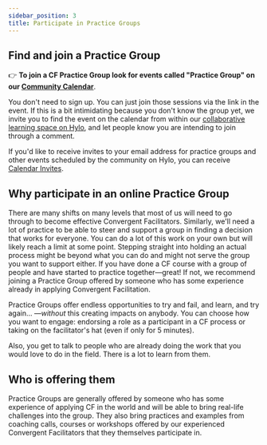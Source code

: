 ```yaml
---
sidebar_position: 3
title: Participate in Practice Groups
---
```


## Find and join a Practice Group

:point_right: **To join a CF Practice Group look for events called "Practice Group" on our [Community Calendar](/#events-overview)**. 

You don't need to sign up. You can just join those sessions via the link in the event. If this is a bit intimidating because you don't know the group yet, we invite you to find the event on the calendar from within our [collaborative learning space on Hylo](/how-to-engage/platforms-and-co-creation/co-create-on-hylo), and let people know you are intending to join through a comment. 

If you'd like to receive invites to your email address for practice groups and other events scheduled by the community on Hylo, you can receive [Calendar Invites](/how-to-engage/platforms-and-co-creation/calendar-invites).


## Why participate in an online Practice Group
There are many shifts on many levels that most of us will need to go through to become effective Convergent Facilitators. Similarly, we'll need a lot of practice to be able to steer and support a group in finding a decision that works for everyone. You can do a lot of this work on your own but will likely reach a limit at some point. Stepping straight into holding an actual process might be beyond what you can do and might not serve the group you want to support either. If you have done a CF course with a group of people and have started to practice together—great! If not, we recommend joining a Practice Group offered by someone who has some experience already in applying Convergent Facilitation.

Practice Groups offer endless opportunities to try and fail, and learn, and try again... —*without* this creating impacts on anybody. You can choose how you want to engage: endorsing a role as a participant in a CF process or taking on the facilitator's hat (even if only for 5 minutes).

Also, you get to talk to people who are already doing the work that you would love to do in the field. There is a lot to learn from them.

## Who is offering them
Practice Groups are generally offered by someone who has some experience of applying CF in the world and will be able to bring real-life challenges into the group. They also bring practices and examples from coaching calls, courses or workshops offered by our experienced Convergent Facilitators that they themselves participate in. 

